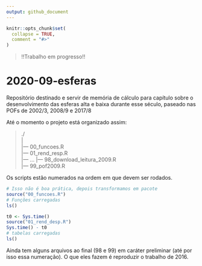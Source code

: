 ```yaml
---
output: github_document
---
```


<!-- README.md is generated from README.Rmd. Please edit that file -->

```r
knitr::opts_chunk$set(
  collapse = TRUE,
  comment = "#>"
)
```

> !!Trabalho em progresso!!

# 2020-09-esferas

<!-- badges: start -->
<!-- badges: end -->

Repositório destinado e servir de memória de cálculo para capítulo 
sobre o desenvolvimento das esferas alta e baixa durante esse século,
paseado nas POFs de 2002/3, 2008/9 e 2017/8

Até o momento o projeto está organizado assim:

> ./  
|  
|--- 00_funcoes.R  
|--- 01_rend_resp.R  
|--- ...
|--- 98_download_leitura_2009.R  
|--- 99_pof2009.R  


Os scripts estão numerados na ordem em que devem ser rodados.

```r
# Isso não é boa prática, depois transformamos em pacote
source("00_funcoes.R")
# Funções carregadas
ls()

t0 <- Sys.time()
source("01_rend_desp.R")
Sys.time() - t0
# tabelas carregadas
ls()
```

Ainda tem alguns arquivos ao final (98 e 99) em caráter preliminar
(até por isso essa numeração).
O que eles fazem é reproduzir o trabalho de 2016.







